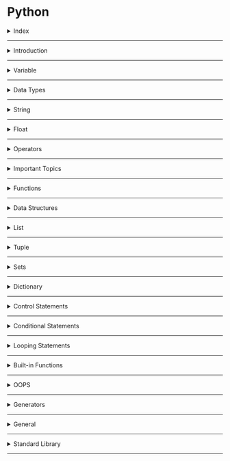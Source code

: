 # Python

<details>
<summary>Index</summary>

## Index
* Introduction
* Variable
* Data Types
* String
* Float
* Operators
* Important Topics
* Functions
* Data Structures
* List
* Tuple
* Set
* Dictionary
* Control Statements
* Conditional Statements
* Looping Statements
* Built-in Functions
* OOPs
* Generators
* General
* Standard Library

</details>

---

<details>
<summary>Introduction</summary>

## Introduction

### Python
Python is an object-oriented programming language.  
we can create programs with minimal amount of code compare to the other programming languages like C++, Java. 

```py
print("Hello World")
```

* __Applications of Python__ : 
   - Web Applications
   - Artificial intelligence (AI)
   - Machine Learning (ML)
   - Backend Development, 
   - ...etc.

* __Features of Python__ :
   - Easy to Learn & Code
   - Open Source Programming Language
   - Object-Oriented Language
   - Dynamic Typed Language
   - Large Standard Library

### Case sensitive
   - Python is a case-sensitive language. 
   - It means uppercase letters and lowercase letters are different in Python.
   - Example : The __username__, __UserName__, and __userName__ are three different variables.

### Comment
A __Comment__ is not executed.
Understanding the code easily after a long-time.

```py
## Single Line Comment

"""
Multiline Comment
Multiline Comment
"""

'''
Multiline Comment
Multiline Comment
'''

```

### Output
```py
# print function => This is used to print the output
print("Hello World")   # Hello World
```

### Input
```py 
# input function => This is used to take input from the user

# user input always a string datatype
user_input = input()   # Hello World

# print function => This is used to print the output
print(user_input)   # Hello World
```

##### Dynamically Typed
* __Python__ is a dynamically typed language, which means there is no need to declare the type of variable when we create it. 
* Python itself checks and identifies the **type** of a variable based on the assigned value.

* Other programming languages like `C`, `C++`, `Java`, `Typescript`...etc are statically typed languages which means we must declare the type of the variable. we cannot change the data type of a variable during the execution of the program.

```py 
x = 6
print(type(x))  # <class 'int'>

x = 'Ande Praveen' 
print(type(x))  # <class 'str'>
```

</details>

---

<details>
<summary>Variable</summary>

### Variable
Variables are like containers. we can use these containers to store data during program execution. we can mention a name for identify a particular container. So those named Containers are called variables. 
we can manipulate the data in the containers by referring that variable name.
we can store different types of data in the containers. In programming languages, we have some categories in data.

Python supports various data types:
1. String 
2. Integer 
3. Float
4. Boolean
5. None

* we can assign a value to the variable with the help of assignment Operator( `=` ).

```py 
my_variable = 10
```

values in the variables can be re-assigned.

```py 
my_variable = 10
print(my_variable)  # 10

my_variable = "Ten"
print(my_variable)  # Ten
```

</details>

---

<details>
<summary>Data Types</summary>

## Datatypes
The datatype determines how the data can be used in the program.  
* For example, mathematical operations can be done on Integer and Float types of data.

1. String
2. Integer 
3. Float
4. Boolean
5. None

### Datatype Checking
We can check datatype with `type()` built-in function.

```py 
print((type(10)))  # <class 'int'>
```

#### String
A String is a stream of characters enclosed within quotes.

```py 
my_string1 = "Hello World"
my_string2 ='some@example.com'
my_string3 ="1234"
```

#### Integer
Any number without a decimal point is called Integer datatype.  

`-3, -2, -1, 0, 1, 2, 3`

#### Float
Any number with a decimal point is called float datatype.

`3.14, 10.0, 0.5`

#### Boolean
If we have Only 2 possible options to select either `True` or `False`.  
python considered `True` and `False` are boolean values.

#### None
It is used to __no value__ or __nothing__.

```py
my_variable = None
```

### Type Conversion
Converting the value from one datatype to another datatype is called Type Conversion.

* str()
* int()
* float()
* bool()
* list()
* tuple()
* set() 
* dict()

#### String to Integer
`int()` converts valid data of any type into integer.

```py
a = "5"
a = int(a)
print(type(a))  # <class 'int'>
print(a)  # 5
```

#### Integer to String
`str()` converts data of any type into a string.

```py 
a = int(input())  # 2
b = int(input())  # 3
result = a + b
print("Sum: " + str(result))  # Sum: 5
```

#### Mutable vs Immutable
*  Immutable Data Types
   - values Cannot be modified after creation.		
   - Examples: `str`, `int`, `float`, `tuple`	
  
* Mutable Data Types
   - values Can be modified after creation also.
   - Examples: `list`, `set`, `dict`

### Types of Variables
The scope of a variable is the region in which that variable can be accessed.
1. Local Variable
2. Global Variable

#### Local Variable 
If a variable is declared inside a function then that type of variable is called Local Variable.
we can access these Local Variables only within that particular block of code.
If the value of the local variable is modified in one function, then that changes are not reflected in another function.
we can convert a local variable to a global variable by using `global` keyword before the variable.

```py 
def my_function():
    global my_variable
    my_variable = 10

# Call the function to set the value of my_variable
my_function()

# Now, you can print my_variable
print(my_variable)  # 10

```

#### Global Variables
If a variable is declared outside a function then that variable is called Global variable.
These Global Variables can be accessed at any part of the code including Functions also.
If the value of the global variable is modified inside a function then that changes are reflected in the rest of the program.

```py 

global_variable = 10
print(global_variable)  # 10

```
</details>

---

<details>
<summary>String</summary>

## String 
A __String__ is a stream of characters enclosed within quotes.

### String Methods
* Verification
   - `isdigit()`
   - `islower()`
   - `isupper()`
   - `isalpha()`
   - `isalnum()`
   - `startswith()`
   - `endswith()` 
* Conversion
   - `lower()`
   - `upper()`
   - `swapcase()`
* Updation
   - `strip()`
   - `replace()` 
   - `split()`
* Counting
  - `count()`
* Finding
  - `index()`  
    

#### __Verification__
##### isdigit()
Give `True` if all the characters in the string are digits. Otherwise, `False`.

```py 
is_digit = "123".isdigit()
print(is_digit)  # True

is_digit = "123A".isdigit()
print(is_digit)  # False
```

##### islower()
Gives `True` if all letters in the string are in lowercase. Otherwise, `False` (If there is any uppercase letter).

```py 
is_lower = "hello praveen@".islower()
print(is_lower)  # True

is_lower = "Hello Praveen@".islower()
print(is_lower)  # False
```

##### isupper()
Gives `True` if all letters in the string are in uppercase. Otherwise, `False` (If there is any lowercase letter).

```py 
is_upper = "HELLO PRAVEEN!".isupper()
print(is_upper)  # True

is_upper = "Hello Praveen!".isupper()
print(is_upper)  # False
```

##### isalpha()
Gives `True` if all the characters in the string are only alphabet. Otherwise, `False` (lowercase or uppercase).

```py 
is_alpha = "Praveen".isalpha()
print(is_alpha)  # True

is_alpha = "Praveen123@".isalpha()
print(is_alpha)  # False
```

##### isalnum()
Gives `True` if the string is alphanumeric (a letter or a number). Otherwise, `False`.

```py 
is_alnum = "praveen123".isalnum()
print(is_alnum)  # True

is_alnum = "Praveen".isalnum()
print(is_alnum)  # True

is_alnum = "praveen123@".isalnum()
print(is_alnum)  # False
```

##### startswith()
Gives `True` if the string starts with the specified value. Otherwise, `False`.

```py 
url = "https://www.google.com"
is_secure_url = url.startswith("https://")
print(is_secure_url)  # True
```

##### endswith()
Gives `True` if the string ends with the specified value. Otherwise, `False`.

```py 
gmail_id = "example123@gmail.com"
is_gmail = "example@gmail.com".endswith("@gmail.com")
print(is_gmail)  # True
```

#### __Conversion__

##### lower()
Gives a new string by converting each letter of the given string to __lowercase__.

```py 
name = "Ande Praveen"
lower_name = name.lower()
print(lower_name)  # ande praveen

name = "Ande Praveen@1"
lower_name = name.lower()
print(lower_name)  # ande praveen@1
```

##### upper()
Gives a new string by converting each letter of the given string to __uppercase__.

```py 
name = "Ande Praveen"
upper_name = name.upper()
print(upper_name)  # ANDE PRAVEEN

name = "Ande Praveen@1"
upper_name = name.upper()
print(upper_name)  # ANDE PRAVEEN@1
```

##### swapcase()
Gives a new string after converting the uppercase letters to lowercase and vice-versa.

```py 
swapped = "Ande Praveen".swapcase()
print(swapped)  # aNDE pRAVEEN
```

#### __Updation__

##### strip()
Removes all the leading and trailing spaces from a string.

```py 
mobile = "  1234567890   "
mobile = mobile.strip()
print(mobile)  # 1234567890
```

```py 
name = "Praveen."
name = name.strip(".")
print(name)  # Praveen
```

```py 
name = ".,Praveen.,,  ."
name = name.strip(" ,.")
print(name)  # Praveen
```

##### replace()
Gives a new string after replacing all the occurrences of the old string with the new string.

```py 
sentence = "I am bad boy"
sentence = sentence.replace("bad", "good")
print(sentence)  # I am good boy
```

##### split() 
The `split()` splits a string into a list at every specified separator.If no separator is specified, the default separator is whitespace.

```py 
nums = "1 2 3 4"
num_list = nums.split()
print(num_list)  # ['1', '2', '3', '4']  
```

```py 
nums = "1,2,3,4"
num_list = nums.split(',')
print(num_list)  # ['1', '2', '3', '4'] 
```

#### __Counting__

##### count()
The `count()` method gives the number of times the specified string appears in the string.

```py 
text = "Hello World"
letter_count = text.count("l")
print(letter_count)  # 3
```

#### __Finding__

##### index()
The `index()` method gives the index of first occurrence of the specified string.

```py 
sentence = "I am very happy"
word_index = sentence.index("happy")  # 10
```

</details>

---

<details>
<summary>Float</summary>

## Float Methods

### round()
`round()` Function Rounds the float value to the given number of decimal digits.

`rounded_number = round(number, digits)`

digits -> defines the number of decimal digits to be considered for rounding.

When digits not specified, the default value is 0.

```py 
a = round(3.14159, 2)
print(a)  # 3.14

a = round(5.6777)
print(a)  # 6
```
</details>

---

<details>
<summary>Operators</summary>

## Operators

1. Assignment
   * `=`
2. Arithmetic
   * `+ - * /`
   * `%`  Modulus -> Remainder
   * `**` Exponent -> power
   * `//` Floor Division -> Quotient
3. Compound Assignment -> Assign to a Existed Variable
   * `+=   -=  *=   /=`
4. Conditionals
   * `==   !=   <   >   <=   >=`
5. Logical
   * The logical operators are used to perform logical operations on Boolean values. Gives `True` or `False` as a result.
     - `and` -> All the booleans are __True__
     - `or` -> Any one of the booleans is __True__
     - `not` -> It gives opposite of boolean

### BODMAS
The standard order of evaluating an expression is __BODMAS__ rule.

1. Brackets (B)
2. Orders (O) -> Exponent
3. Division (D)
4. Multiplication (M)
5. Addition (A)
6. Subtraction (S)

`Expression: (5 * 2) + (3 * 4 + 4 / 2)`

* Step by Step Explanation
```Bash
(5 * 2) + (3 * 4 + 4 / 2)
(10) + (3 * 4 + 2)
(10) + (12 + 2)
(10) + (14)
24
```

</details>

---

<details>
<summary>Important Topics</summary>

## Important Topics
* Concatenation
* Repetition
* Indexing
* Membership Check
* String Format

### Concatenation
Concatenation means Joining.  
we can do Concatenation with addition symbol `+`.
* String Concatenation is possible only with strings. 
* list concatenation is possible only with lists.

```py 
# String Concatenation
a = "Hello" + " " + "World"
print(a)  # Hello World

# List Concatenation
list_a = [1, 2, 3]
list_b = [4, 5, 6]

final_list = list_a + list_b
print(final_list)  # [1, 2, 3, 4, 5, 6]
```

### Repetition
we can do repetition with multiplication symbol `*`.

```py 
# string repetition with '*' operator
a = "*" * 10
print(a)  # **********

# list repetition with '*' operator
a = [1, 2, 3] * 3
print(a)  # [1, 2, 3, 1, 2, 3, 1, 2, 3]
```

### Indexing
Every Character/Item has two index values.
* Positive Indexing
   - Positive Index returns the nth character/Item from the start.
* Negative Indexing
   - Negative Index returns the nth character/Item from the end.

```py 
# Indexing
# Index starts from 0

#  P  R  A  V  E  E  N
#  0  1  2  3  4  5  6  =>  Positive
# -7 -6 -5 -4 -3 -2 -1  =>  Negative

# String
my_name = "Ande Praveen"
print(my_name)  # Ande Praveen

# Positive Index
first_character = my_name[0]
print(first_character)  # A

# Negative Index
last_character = my_name[-1]
print(last_character)  # n

# List
numbers_list = [0, 1, 2, 3, 4, 5]
print(numbers_list)  # [0, 1, 2, 3, 4, 5]

# Positive Index
first_Item = numbers_list[0]
print(first_Item)  # 0

# Negative Index
last_item = numbers_list[-1]
print(last_item)  # 5
```

### Membership Check
Membership gives `True` or `False`. 

```py 
# Membership Check

"""
in
not in
"""

print("----string membership check-------")
word = "python"
is_part = "on" in word
print(is_part)  # True

word = "python"
is_part = "on" not in word
print(is_part)  # False

print("----list membership check-------")
my_list = [1, 2, 3, 4, 5]
is_part = 5 in my_list
print(is_part)  # True

my_list = [1, 2, 3, 4, 5]
is_part = 5 not in my_list
print(is_part)  # False

print("----tuple membership check-------")
my_tuple = (1, 2, 3, 4, 5)
is_part = 5 in my_tuple
print(is_part)  # True

print("-------")
my_tuple = (1, 2, 3, 4, 5)
is_part = 5 not in my_tuple
print(is_part)  # False

```

### String Format
string formatting simplifies the concatenation.

```py 
# string formatting

# without string formatting
name = "praveen"
age = 26
message = "my name is " + name + " and "+ " my age is " + str(age) + "."
print(message)   # my name is praveen and  my age is 26.

# with string formatting
name = "praveen"
age = 26
message = f"my name is {name} and my age is {age}."
print(message)  # my name is praveen and my age is 26.

```

### Packing & Unpacking

```py 

# Packing & Unpacking

"""
packing : 
In tuple packing, values separated by commas will be packed into a tuple.
"""
my_tuple = 1, 2, 3
print(my_tuple)  # (1, 2, 3)
print(type(my_tuple))  # <class 'tuple'>

a = 1,
print(a)  # (1,)
print(type(a))  # <class 'tuple'>

a, = 1,
print(a)  # 1
print(type(a))  # <class 'int'>


"""
unpacking :
values of any sequence can be directly assigned to variables.
number of variables in the left should match the length of sequence.
"""

my_tuple = ("R", "e", "d")
print(my_tuple)  # ('R', 'e', 'd')

# we must match the number of variable to number of items in sequence.
variable_1, variable_2, variable_3, = my_tuple
print(variable_1)  # R
print(variable_2)  # e
print(variable_3)  # d

```

### Slicing

```py 
# slicing

# String Slicing
# Obtaining a part of a string is called string slicing.

"""
variable_name[start_index:end_index]
starts from start_index and stops at end_index
end_index is not included in the slice
"""

string = "Hello World"
print(string)  # Hello World

print("-----string slicing-----")
sliced_part = string[6:11]
print(sliced_part)  # world

print("-----slicing to end------")
sliced_part = string[6:]
print(sliced_part)  # world

print("-----slicing from start------")
sliced_part = string[:5]
print(sliced_part)  # Hello

print("-------string slicing with negative indexing----")
sliced_part = string[-11:-6]
print(sliced_part)  # Hello

print("-------string slicing with Positive Indexing & Negative Indexing ----")
sliced_part = string[0:-6]
print(sliced_part)  # Hello

print("----reversing a string-------")
# -1 step will reverse the order of items in the string.
reversed_string = string[::-1]
print(reversed_string)  # dlroW olleH
```

```py 

# Slicing
# List Slicing

numbers_list = [0, 1, 2, 3, 4, 5]
print(numbers_list)  # [0, 1, 2, 3, 4, 5]

print("------list slicing------")
sliced_part = numbers_list[1:3]
print(sliced_part)  # [1, 2]

print("-----slicing to end------")
sliced_part = numbers_list[3:]
print(sliced_part)  # [3, 4, 5]

print("-----slicing from start------")
sliced_part = numbers_list[:3]
print(sliced_part)  # [0, 1, 2]

print("------list slicing with negative indexing------")
sliced_part = numbers_list[-5:-1]
print(sliced_part)  # [1, 2, 3, 4]

print("------list slicing with Positive Indexing & Negative Indexing------")
sliced_part = numbers_list[1:-1]
print(sliced_part)  # [1, 2, 3, 4]

print("====== slicing with step size ======")

print("------slicing with positive step size-----")
# variable[start:end:positive_step]
sliced_part = numbers_list[1:5:2]
print(sliced_part)  # [1, 3]

print("----slicing with negative step size-------")
"""
variable[start:end:negative_step]
start index should be greater than end index.
start > end
"""
sliced_part = numbers_list[5:2:-1]
print(sliced_part)  # [5, 4, 3]

print("----reversing a list-------")
# -1 for step will reverse the order of items in the list.
reversed_list = numbers_list[::-1]
print(reversed_list)  # [1, 2, 3, 4, 5]

```

### Case Style

```py 
# case style

print("camelCase")  # camelCase
print("PascalCase")  # PascalCase
print("snake_case")  # snake_case

```

</details>

---

<details>
<summary>Functions</summary>

## Functions
A __Function__ is a block of reusable code to perform a specific action. 
Functions help us in using existing code without writing it every time when we need it. A Function is executed when calls it.
We can use the same code many times with different arguments, to produce different results.

A function can be defined using a keyword `def`. A function is uniquely identified by the function_name.

```py
# Function Definition
def greet():
    print("Hello")


# Function Calling
greet()  # Hello
greet()  # Hello
```

### Function Arguments
We can pass values to a function using Arguments.

```py 
# Function with Arguments

# Function Declaration
def greet(word):
    message = "Hello " + word
    print(message)


name = input()  # Praveen

# we can pass values to a function using an argument
# Function Calling
greet(word=name)  # Hello Praveen
```

```py
# Function declaration with return Keyword
def greet(word):
    return "Hello " + word


name = input()  # Praveen

output = greet(word=name)
print(output)  # Hello Praveen

```
### Positional Arguments

```py
# Function declaration with return Keyword
def greet(greet, name):
    return greet + " " + name


my_greet = input()  # Hello
my_name = input()  # Praveen

output = greet(my_name, my_greet)
print(output)  # Hello Praveen

```

### Providing default values
Default values indicate that the function argument will take that value if no argument value is passed during the function call.

```py 
def greet(arg_1 = "Hi", arg_2 = "Ram"):
    print(arg_1 + " " + arg_2)


greeting = input()  # Hello
name = input()  # Teja

greet()  # Hi Ram
greet(greeting)  # Hello Ram
```

### Recursion
A function calling itself is called Recursion.

```py 
def factorial(n):  # Recursive Function
   if n == 1:  # Base Case
       return 1
   return n * factorial(n - 1)  # Recursion


num = int(input())  # 5
result = factorial(num)
print(result)  # 120
```

### Lambda function 
A `lambda` function is an __anonymous__ function used for doing simple operations. __lambda__ functions can have any number of arguments, but can only have one expression.

The expression is executed and returned when the lambda function is called.
`lambda arguments: expression`

```py 
mul = lambda x, y: x * y
print(mul(3, 7))  # 21
```

</details>

---

<details>
<summary>Data Structures</summary>

## Data Structures
Data Structures allow us to store and organize data efficiently.
This will allow us to easily access and perform operations on the data.

In Python, there are four built-in data structures :
* List
* Tuple
* Set
* Dictionary

1. Lists:
   - Ordered collection of data.
   - Mutable (can be modified after creation).
   - Enclosed within square brackets `[]`.
   - Example: `[1, 2, 3, 4, 5]`.
   - Allows duplicate elements.
   - Created using the `list()` function.

2. Tuples:
   - Ordered collection of data.
   - Immutable (cannot be modified after creation).
   - Enclosed within parentheses `()`.
   - Example: `(1, 2, 3, 4, 5)`.
   - Allows duplicate elements.
   - Created using the `tuple()` function.

3. Sets:
   - Unordered collection of data.
   - Mutable (can be modified after creation).
   - Enclosed within curly brackets `{}`.
   - Example: `{1, 2, 3, 4, 5}`.
   - Does not allow duplicate elements.
   - Created using the `set()` function.

4. Dictionaries:
   - Unordered collection of data that stores data in key-value pairs.
   - Mutable (can be modified after creation).
   - Enclosed within curly brackets `{}` in the form of key-value pairs.
   - Example: `{ 'a': 1, 'b': 2, 'c': 3, 'd': 4, 'e': 5 }`.
   - Does not allow duplicate keys.
   - Created using the `dict()` function.

</details>

---

<details>
<summary>List</summary>

## List
An Array holds an ordered collection of items.  
__List__ is the Mutable Data Structure.

![list](./Assets/04_Data_Structures/01_list/list.webp)

### Creating a List
A List can be created by enclosing elements within [square] brackets where each item is separated by a comma.

```py 
a = 2
list_a = [5, "Six", a, 8.2]

print(type(list_a))  # <class 'list'>
print(list_a)  # [5, "Six", a, 8.2]
```

### List Methods

```py 
# Data Structures
# list

"""
list methods:
-------------
append() => adds an element to the end of the list.
extend() => adds all the elements of the sequence to the end of the list.
insert() => element inserted to the list at specified index.

pop() => removes last element
remove() => removes the first matching element from the list
clear() => removes all the items from the list & it gives Empty List

index() => returns the index of first matching element from the list
count() => returns the number of elements with the specified value
len() => find number of items

sort() => arrange in ascending order
sorted() => it creates a new sorted list

join() => The `join()` takes all the items in a sequence of strings and joins them into one string.
` 
==============
"""

print("-----append()--------")
# my_list.append(value)
# adds an element to the end of the list.

my_list = [1, 2, 3, 4, 5]
print(my_list)  # [1, 2, 3, 4, 5]
add_element = "six"
my_list.append(add_element)
print(my_list)  # [1, 2, 3, 4, 5, 'six']

print("-------")

my_list = [1, 2, 3, 4, 5]
print(my_list)  # [1, 2, 3, 4, 5]
add_list = ["six", "seven"]
my_list.append(add_list)
print(my_list)  # [1, 2, 3, 4, 5, ['six', 'seven']]


print("-----extend()------")
# list_a.extend(list_b)
# adds all the elements of the sequence to the end of the list.

list_a = [1, 2, 3]
list_b = ["four", "five", "six"]
print(list_a)  # [1, 2, 3]
list_a.extend(list_b)
print(list_a)  # [1, 2, 3, 'four', 'five', 'six']

print("----insert()-----")
# my_list.insert(index, value)
# element inserted to the list at specified index.
my_list = [1, 2, 3, 4, 5]
print(my_list)  # [1, 2, 3, 4, 5]
add_element = "six"
my_list.insert(3, add_element)
print(my_list)  # [1, 2, 3, 'six', 4, 5]

print("-----pop()------")
# my_list.pop()
# removes last element and returns last element.
my_list = [1, 2, 3, 4, 5]
print(my_list)  # [1, 2, 3, 4, 5]
last_item = my_list.pop()
print(last_item)  # 5
print(my_list)  # [1, 2, 3, 4]

print("-----remove()------")
# my_list.remove(value)
# removes the first matching element from the list
my_list = [1, 2, 3, 2, 5]
print(my_list)  # [1, 2, 3, 2, 5]
my_list.remove(2)
print(my_list)  # [1, 3, 2, 5]

print("-----clear()-------")
# my_list.clear()
# removes all the items from the list
# it gives an empty list
my_list = [1, 2, 3, 4, 5]
print(my_list)  # [1, 2, 3, 4, 5]
my_list.clear()
print(my_list)  # []

print("------index()-----")
# my_list.index(value)
# returns the index of first matching element from the list
my_list = [1, 2, 3, 3, 5]
print(my_list)  # [1, 2, 3, 3, 5]
index = my_list.index(3)
print(index)  # 2

print("-----count()--------")
# my_list.count(value)
# returns the number of elements with the specified value
my_list = [1, 2, 3, 3, 5]
print(my_list)  # [1, 2, 3, 3, 5]
counting = my_list.count(3)
print(counting)  # 2

print("---sort()------")
# my_list.sort()
# arrange in ascending order
my_list = [1, 4, 2, 8, 4, 6, 5]
print(my_list)  # [1, 4, 2, 8, 4, 6, 5]
my_list.sort()  # sort modifies the existing list
print(my_list)  # [1, 2, 4, 4, 5, 6, 8]

print("------sorted()-----")
# sorted() is a function
# it creates a new sorted list
my_list = [1, 4, 2, 8, 4, 6, 5]
print(my_list)  # [1, 4, 2, 8, 4, 6, 5]
sorted_list = sorted(my_list)
print(sorted_list)  # [1, 2, 4, 4, 5, 6, 8]
print(my_list)  # [1, 4, 2, 8, 4, 6, 5]

print("-----copy of list--------")
my_list = [1, 2, 3, 4, 5]
print(my_list)  # [1, 2, 3, 4, 5]
print(id(my_list))  # 2143112213184
copy_list = my_list.copy()
print(copy_list)  # [1, 2, 3, 4, 5]
print(id(copy_list))  # 2143112510720

print("----")
my_list = [1, 2, 3, 4, 5]
print(my_list)  # [1, 2, 3, 4, 5]
print(id(my_list))   # 2143112147392
copy_list = my_list.copy()
copy_list[0] = 0
my_list[4] = 7
print(my_list)  # [1, 2, 3, 4, 7]
print(copy_list)  # [0, 2, 3, 4, 5]
print(id(copy_list))  # 2143112213184

print("====================")
```

```py 
# Data Structures
# List

"""
list holds an ordered sequence of items.
list is a mutable

"""

print("-----converting to list-------")
# list(sequence)
# takes a sequence and converts it into list
name = "praveen"
print(name)  # praveen
characters_list = list(name)
print(characters_list)  # ['p', 'r', 'a', 'v', 'e', 'e', 'n']

print("----list item updation-------")
# mylist[index] = value
my_list = [0, 1, 2, 3, 4, 5]
print(my_list)  # [0, 1, 2, 3, 4, 5]
my_list[3] = "Three"
print(my_list)  # [0, 1, 2, 'Three', 4, 5]

print("----length of list-------")
list_length = len(my_list)
print(list_length)  # 6
```

#### join() 
The `join()` takes all the items in a sequence of strings and joins them into one string.

`sentence = "joiner".join(sequence)`

```py 
list_a = ['Python', 'is', 'a', 'programming', 'language']
string_a = " ".join(list_a)
print(string_a)  # Python is a programming language
```

#### reverse a List
Reversing a list using `reverse()` method

The `reverse()` method can be used to reverse a List. It updates the original list.

```py 
week_days = ['Monday', 'Tuesday', 'Wednesday']
week_days.reverse()

print(week_days)  # ['Wednesday', 'Tuesday', 'Monday']
```

#### Remove
remove is a method that is used to remove the first occurrence of a specified value from a list. If the specified value is not found, it raises a ValueError.

```py 
my_list = [1, 2, 3, 2]
my_list.remove(2)

print(my_list) # [1,3,2]
```

```py 
# remove all 2's
my_list = [1, 2, 3, 2, 5]

while 2 in my_list:
    my_list.remove(2)

print(my_list)  # [1,3,5]
```

#### del 
we can delete a variable.  
`del` is a statement that is used to delete an item at a specific index from a list. If the specified index does not exist, it raises an IndexError. 
```py 
my_list = [1, 2, 3, 2]
del my_list[1]

del my_list

```

It is recommended to use `remove` when you want to remove an item by its value and `del` when you want to remove an item by its index.

#### Shallow Copy
A shallow `copy` creates a new object which stores the reference of the original elements.

```py 

original_list = [1, 2, 3, 4, 5]

# Copy Method
shallow_copy = original_list.copy()

# Slicing
shallow_copy = original_list[:]

# List Constructor
shallow_copy = list(original_list)

```

#### Deep Copy
A `deepcopy` creates a new object and recursively adds the copies of nested objects present in the original elements. 

```py 
from copy import copy, deepcopy

original_list = [1, [2, 3], 4]

shallow_copy = copy(original_list)
deep_copy = deepcopy(original_list)

# Modify the shallow copy
shallow_copy[0] = 100
shallow_copy[1][0] = 200

# Modify the deep copy
deep_copy[0] = 1000
deep_copy[1][0] = 2000

print(original_list)  # [100, [200, 3], 4]
print(shallow_copy)  # [100, [200, 3], 4]
print(deep_copy)     # [1000, [2000, 3], 4]

```
</details>

---

<details>
<summary>Tuple</summary>

## Tuple
A __tuple__ holds an ordered collection of items. 
A tuple is an immutable object, i.e. we cannot change the items of the tuple after creation. we can use Read-Only purpose.

### Creating a Tuple
* Created by enclosing elements within (round) brackets.
* Each item is separated by a comma.

```py 
# Data Structures
# tuples

"""
It holds an ordered sequence of items.
tuple is immutable object.
tuples doesn't support modification.
we can use the tuple items.

operations done on tuples :
 len()
 iterating
 slicing
 extended slicing
"""

print("----creating a tuple-------")
# create a tuple by enclosing within (round) brackets.
# brackets are optional while creating tuples.
a = "variable"
my_tuple = (a, 1, 2.43, "three", True)
print(my_tuple)  # ('variable', 1, 2.43, 'three', True)
print(type(my_tuple))  # <class 'tuple'>

print("---single item tuple-----")
my_tuple = (26,)
print(my_tuple)  # (26,)
print(type(my_tuple))  # <class 'tuple'>

print("---accessing tuple elements-----")
# accessing tuple elements is also similar to string and list accessing.
my_tuple = (a, 1, 2.43, "three", True)
print(my_tuple[3])  # three

print("---tuples doesn't support modification----")
my_tuple = (a, 1, 2.43, "three", True)
# my_tuple[3] = "four"  # Tuples don't support item assignment

print("------converting string to tuple-------")
# tuple(sequence)
color = "Red"
print(color)  # Red
color_tuple = tuple(color)
print(color_tuple)  # ('R', 'e', 'd')

print("------converting list to tuple-------")
my_list = [1, 2.43, "three", True]
print(my_list)  # [1, 2.43, 'three', True]
my_tuple = tuple(my_list)
print(my_tuple)  # (1, 2.43, 'three', True)

print("==================")

```
</details>

---

<details>
<summary>Sets</summary>

## Sets 
Sets are the unordered collection of items.  
* Sets contain unique elements (no duplicates)
* Set is mutable data structure.

##### Creating a Set
- Created by enclosing elements within `{curly}` brackets.
- Each item is separated by a comma.
- Set items need not be in the same order as defined.

```py 
a = 2
set_a = {5, "Six", a, 8.2}
print(type(set_a))  # <class 'set'>
print(set_a)  # {5, "Six", 2, 8.2}
```

```py 
set_a = {"a", "b", "c", "a"}
print(set_a)  # {'b', 'a', 'c'}  # set removes the duplicates
```

```py 
# Datastructures
# set

"""
unordered collections of items
every set element is unique.
every set element must be immutable.
As `list` is mutable, Set cannot have list as an item.
set contains unique elements.
"""

print("----creating a set --------")
# A set is created by enclosing elements within {curly} brackets.
# Each item is separated by a comma.
variable = 26
my_set = {variable, 1, 3.14, "string", True}
# set items are unordered items.
print(my_set)  # {1, 26, 3.14, 'string'}
print(type(my_set))  # <class 'set'>

print("---set items are unique items-----")
# set contains unique elements.
# no duplicate items
# set removes the duplicate elements.
my_set = {1, 2, 2, 3, 3, 3}
print(my_set)  # {1, 2, 3}

print("-------immutable items----")
# my_set = {1,  2, [3, 4]}  # Error
# print(my_set)

my_set = {1,  2, (2, 4)}  # No Error
print(my_set)  # {1, 2, (2, 4)}

print("-----creating empty set-----")
empty_set = set()
print(empty_set)  # set()
print(type(empty_set))  # <class 'set'>

print("------converting to set-----")
# set(sequence) takes any sequence as argument and converts to set, avoiding duplicates.
print("-----list to set-----")
my_list = [1, 2, 2, 3, 3, 3, 4, 4, 4, 4]
print(my_list)  # [1, 2, 2, 3, 3, 3, 4, 4, 4, 4]
print(type(my_list))  # <class 'list'>

my_set = set(my_list)
print(my_set)  # {1, 2, 3, 4}
print(type(my_set))  # <class 'set'>

print("-----string to set-----")

string = "apple"
print(string)  # apple
print(type(string))  # <class 'str'>

my_set = set(string)
print(my_set)  # {'a', 'l', 'e', 'p'}
print(type(my_set))  # <class 'set'>

print("-----tuple to set-----")
my_tuple = (1, 2, 2, 3, 3, 3, 4, 4, 4, 4)
print(my_tuple)  # (1, 2, 2, 3, 3, 3, 4, 4, 4, 4)
print(type(my_tuple))  # <class 'tuple'>

my_set = set(my_tuple)
print(my_set)  # {1, 2, 3, 4}
print(type(my_set))  # <class 'set'>

print("------accessing items--------")
# as sets are unordered, we cannot access or change an item of a set.
# we cannot do indexing and slicing

print("=========== set methods ==========")

'''
add()
update()
discard()
remove()
'''

print("---adding items------")

print("-----adding single item------")
# adds the item to the set, if  the item is not present already.
# my_set.add(value)
my_set = {1, 2, 3, 4}
print(my_set)  # {1, 2, 3, 4}
add_item = 5
my_set.add(add_item)
print(my_set)  # {1, 2, 3, 4, 5}

print("----------adding multiple items----------")
# add multiple items to the set.
# my_set.update(sequence)
my_set = {1, 2, 3, 4}
print(my_set)  # {1, 2, 3, 4}
add_list = [5, 6, 7, 7, 7, 6]
my_set.update(add_list)
print(my_set)  # {1, 2, 3, 4, 5, 6, 7}


print("-------removing a specific item--------")
print("----discard()-----")
# takes a single value and removes if present.
# if not present gives No error
# my_set.discard(value)
my_set = {1, 2, 3, 4, 5, 6, 7}
print(my_set)  # {1, 2, 3, 4, 5, 6, 7}
remove_item = 3
my_set.discard(remove_item)
print(my_set)  # {1, 2, 4, 5, 6, 7}

print("-------remove()-------")
# takes a single value and removes if present.
# if not present gives an error
# my_set.remove(value)
my_set = {1, 2, 3, 4, 5, 6, 7}
print(my_set)  # {1, 2, 3, 4, 5, 6, 7}
remove_item = 3
my_set.remove(remove_item)
# remove_item = 8
# my_set.remove(remove_item) # gives an error
print(my_set)  # {1, 2, 4, 5, 6, 7}

print("-------operations on sets-----")
# clear
# len
# membership check

print("----membership check------")
my_set = {1, 2, 3, 4, 5, 6, 7}
print(my_set)  # {1, 2, 3, 4, 5, 6, 7}
is_part = 3 in my_set
print(is_part)  # True
is_part = 8 in my_set
print(is_part)  # False

```

### Set Operations

```py 
# Data structures
# set

print("-----set operations-------")
"""
union  => |
intersection => &
difference => -
symmetric_difference => ^
"""

print("------union-----")
# union of two sets is a set containing all elements of both sets.
# set_a | set_b
# set_a.union(sequence)
print("-----|--------")
set_a = {1, 2, 3, 4}
set_b = {3, 4, 5, 6}
union_set = set_a | set_b
print(union_set)  # {1, 2, 3, 4, 5, 6}

print("-----union()--------")
# union() converts sequence to a set, and performs the union.
set_a = {1, 2, 3, 4}
set_b = [3, 4, 5, 6]
union_set = set_a.union(set_b)
print(union_set)  # {1, 2, 3, 4, 5, 6}

print("----intersection------")
# intersection of two sets is a set containing common elements of both sets.
# set_a & sety_b
# set_a.intersection(sequence)
print("---------&--------")
set_a = {1, 2, 3, 4}
set_b = {3, 4, 5, 6}
common_set = set_a & set_b
print(common_set)  # {3, 4}

print("-----intersection()--------")
# intersection() converts sequence to a set, and performs the union.
set_a = {1, 2, 3, 4}
set_b = [3, 4, 5, 6]
common_set = set_a.intersection(set_b)
print(common_set)  # {3, 4}

print("-------difference------")
# difference of two sets is a set containing all the elements in the first set but not second.
# set_a - sety_b
# set_a.difference(sequence)
print("--------- - --------")
set_a = {1, 2, 3, 4}
set_b = {3, 4, 5, 6}
difference_set = set_a - set_b
print(difference_set)  # {1, 2}

print("-----difference()--------")
# difference() converts sequence to a set, and performs the difference.
set_a = {1, 2, 3, 4}
set_b = [3, 4, 5, 6]
difference_set = set_a.difference(set_b)
print(difference_set)  # {1, 2}

print("-----symmetric_difference------")
# symmetric_difference of two sets is a set containing all elements which are not common to both sets.
# set_a ^ sety_b
# set_a.symmetric_difference(sequence)

print("--------- ^ --------")
set_a = {1, 2, 3, 4}
set_b = {3, 4, 5, 6}
symmetric_difference_set = set_a ^ set_b
print(symmetric_difference_set)  # {1, 2, 5, 6}

print("-----symmetric_difference()--------")
# symmetric_difference() converts sequence to a set, and performs the symmetric_difference.
set_a = {1, 2, 3, 4}
set_b = [3, 4, 5, 6]
symmetric_difference_set = set_a.symmetric_difference(set_b)
print(symmetric_difference_set)  # {1, 2, 5, 6}


print("-------set comparisons------")
# set comparisons are used to validate whether one set is fully exists within another.
# issubset()
# issuperset()
# isdisjoint()

print("-------subset--------")
# set_2.issubset(set_1)
# It returns True if all elements of second set are in  first set, else False.

set_1 = {1, 2, 3, 4, 5}
set_2 = {1, 2}
is_subset = set_2.issubset(set_1)
print(is_subset)  # True

print("-------superset--------")
# set_1.issuperset(set_2)
# It returns True if all elements of second set are in  first set, else False.

set_2 = {1, 2, 3, 4, 5}
set_1 = {1, 2}
is_superset = set_2.issuperset(set_1)
print(is_superset)  # True

print("-------disjoint--------")
# set_1.isdisjoint(set_2)
# It returns True when no common elements, else False.

set_1 = {1, 2, 3, 4}
set_2 = {5, 6, 7, 8}
is_disjoint = set_2.isdisjoint(set_1)
print(is_disjoint)  # True

set_1 = {1, 2, 3, 4, 5}
set_2 = {5, 6, 7, 8}
is_disjoint = set_2.isdisjoint(set_1)
print(is_disjoint)  # False

print("=================")

```

</details>

---

<details>
<summary>Dictionary</summary>

## Dictionary
A Dictionary is an unordered collection of items. Every dictionary item is a __Key-Value__ pair.  

### create a Dictionary:  
* A dictionary is created by enclosing items within `{curly}` brackets.
* Each item in the dictionary has a Key-Value pair separated by a comma.

```py 
dict_a = {
  "name": "Teja",
  "age": 15
}
```

```py 
# Data structures
# dictionaries

"""
unordered collection of items
every dictionary item is a key-value pair.
"""

print("-------creating a dictionary-----")
# dictionary is created by enclosing items within {curly} brackets.
# each item in dictionary has a key-value pair separated by a comma.

my_dictionary = {"name": "praveen",
                 "age": 26,
                 "gmail": "praveenande84@gmail.com"}
print(my_dictionary)  # {'name': 'praveen', 'age': 26, 'gmail': 'praveenande84@gmail.com'}
print(type(my_dictionary))  # <class 'dict'>

print("---immutable keys---")
# dictionary keys must be immutable and must be unique.
# values can be any datatype and can repeat.

print("---creating empty dictionary-----")
empty_dictionary = {}
print(empty_dictionary)  # {}
print(type(empty_dictionary))  # <class 'dict'>

print("---------")
empty_dictionary = dict()
print(empty_dictionary)  # {}
print(type(empty_dictionary))  # <class 'dict'>

print("------accessing dictionary items------")
# to access the items in dictionary, we use [square] bracket along with the key to obtain its value.

print("-----accessing items----")
print("----get()----")
# The get() method returns None if the key is not found.
# my_dictionary.get("key")
my_dictionary = {"name": "praveen",
                 "age": 26,
                 "gmail": "praveenande84@gmail.com"}
print(my_dictionary)  # {'name': 'praveen', 'age': 26, 'gmail': 'praveenande84@gmail.com'}
print(my_dictionary.get("salary"))  # None

print("-----use [square] brackets-----")
# when we use the square brackets [] to access the key-value, keyError is raised in case key is not found in the dictionary.
my_dictionary = {"name": "praveen",
                 "age": 26,
                 "gmail": "praveenande84@gmail.com"}
print(my_dictionary)  # {'name': 'praveen', 'age': 26, 'gmail': 'praveenande84@gmail.com'}
# print(my_dictionary["salary"]) # KeyError: 'salary'
print(my_dictionary["name"])  # praveen

print("----membership check-------")
# check if the given key exists
my_dictionary = {"name": "praveen",
                 "age": 26,
                 "gmail": "praveenande84@gmail.com"}
print(my_dictionary)  # {'name': 'praveen', 'age': 26, 'gmail': 'praveenande84@gmail.com'}
result = "name" in my_dictionary
print(result)  # True

print("------operations on dictionary-------")
# we can update a dictionary :
# 1) Adding a key-value pair
# 2) modifying existing items
# 3) deleting existing items

print("-----adding a key-value pair------")
# my_dictionary["key"] = value
my_dictionary = {"name": "praveen",
                 "age": 26,
                 "gmail": "praveenande84@gmail.com"}
print(my_dictionary)  # {'name': 'praveen', 'age': 26, 'gmail': 'praveenande84@gmail.com'}
my_dictionary["salary"] = 83000
print(my_dictionary)  # {'name': 'praveen', 'age': 26, 'gmail': 'praveenande84@gmail.com', 'salary': 83000}

print("---------modifying existing items-------")
# as dictionaries are mutable, we can modify the values of the keys.
my_dictionary = {"name": "praveen",
                 "age": 26,
                 "gmail": "praveenande84@gmail.com"}
print(my_dictionary)  # {'name': 'praveen', 'age': 26, 'gmail': 'praveenande84@gmail.com'}
my_dictionary["age"] = 24
print(my_dictionary)  # {'name': 'praveen', 'age': 24, 'gmail': 'praveenande84@gmail.com'}

print("----deleting an existing items---------")
# we can use del keyword to remove individual items or the entire dictionary itself.
my_dictionary = {"name": "praveen",
                 "age": 26,
                 "gmail": "praveenande84@gmail.com"}
print(my_dictionary)  # {'name': 'praveen', 'age': 26, 'gmail': 'praveenande84@gmail.com'}
del my_dictionary["gmail"]
print(my_dictionary)  # {'name': 'praveen', 'age': 26}

print("-------dictionary views------")
print("------dictionary methods---------")
# keys()
# value()
# items()

print("-----keys------")
# my_dictionary.keys()
# keys() method returns a view object that displays a list of all the keys in the dictionary.
my_dictionary = {"name": "praveen",
                 "age": 26,
                 "gmail": "praveenande84@gmail.com"}
print(my_dictionary)  # {'name': 'praveen', 'age': 26, 'gmail': 'praveenande84@gmail.com'}
print(my_dictionary.keys())  # dict_keys(['name', 'age', 'gmail'])

print("-----values------")
# my_dictionary.values()
# values() method returns a view object that displays a list of all the values in the dictionary.
my_dictionary = {"name": "praveen",
                 "age": 26,
                 "gmail": "praveenande84@gmail.com"}
print(my_dictionary)  # {'name': 'praveen', 'age': 26, 'gmail': 'praveenande84@gmail.com'}
print(my_dictionary.values())  # dict_values(['praveen', 26, 'praveenande84@gmail.com'])

print("-----items------")
# my_dictionary.items()
# items() method returns a view object that displays a list of dictionary's key-value tuple pairs.
my_dictionary = {"name": "praveen",
                 "age": 26,
                 "gmail": "praveenande84@gmail.com"}
print(my_dictionary)  # {'name': 'praveen', 'age': 26, 'gmail': 'praveenande84@gmail.com'}
print(my_dictionary.items())  # dict_items([('name', 'praveen'), ('age', 26), ('gmail', 'praveenande84@gmail.com')])

print("----iterating over dictionary views------")
my_dictionary = {"name": "praveen",
                 "age": 26,
                 "gmail": "praveenande84@gmail.com"}

for key in my_dictionary.keys():
    print(key)

print("-----dictionary to list-----")
my_dictionary = {"name": "praveen",
                 "age": 26,
                 "gmail": "praveenande84@gmail.com"}
print(my_dictionary)  # {'name': 'praveen', 'age': 26, 'gmail': 'praveenande84@gmail.com'}
keys_list = list(my_dictionary.keys())
print(keys_list)  # ['name', 'age', 'gmail']
values_list = list(my_dictionary.values())
print(values_list)  # ['praveen', 26, 'praveenande84@gmail.com']
items_list = list(my_dictionary.items())
print(items_list)  # [('name', 'praveen'), ('age', 26), ('gmail', 'praveenande84@gmail.com')]

print("-----dictionary view objects---")
# keys(), values(), items() are called dictionary views as they provide a dynamic view on the dictionary's items.
my_dictionary = {"name": "praveen",
                 "age": 26,
                 "gmail": "praveenande84@gmail.com"}

print(my_dictionary)  # {'name': 'praveen', 'age': 26, 'gmail': 'praveenande84@gmail.com'}
keys_view = my_dictionary.keys()
print(keys_view)  # dict_keys(['name', 'age', 'gmail'])
my_dictionary["salary"] = 86000
print(keys_view)  # dict_keys(['name', 'age', 'gmail', 'salary'])

print("----converting to dictionary------")
# dict(sequence)  takes any number of key-value pairs and converts to dictionary.

my_list = [('name', 'praveen'),
           ['age', 26],
           ('gmail', 'praveenande84@gmail.com'),
           ['salary', 86000]]
print(my_list)  # [('name', 'praveen'), ['age', 26], ('gmail', 'praveenande84@gmail.com'), ['salary', 86000]]
print(type(my_list))  # <class 'list'>

my_dictionary = dict(my_list)
print(my_dictionary)  # {'name': 'praveen', 'age': 26, 'gmail': 'praveenande84@gmail.com', 'salary': 86000}
print(type(my_dictionary))  # <class 'dict'>

print("--------dictionary keys must be mutable----")
# string => "name"
# integer => 26
# float => 3.14
# tuple => (1, 2)

print("-------working with dictionary------")
print("----dictionary methods-----")
# copy()
# get()
# update()

print("-----copy of dictionary----")
my_dictionary = {"name": "praveen",
                 "age": 26,
                 "gmail": "praveenande84@gmail.com"}

copy_dictionary = my_dictionary.copy()

print(id(my_dictionary))  # 1985503557888
print(id(copy_dictionary))  # 1985504018560

print("-----update of dictionary----")
# We can combine two dictionaries using update() method.

dict_1 = {'a': 1, 'b': 2}
dict_2 = {'c': 3, 'd': 4}

dict_1.update(dict_2)
print(dict_1)  # {'a': 1, 'b': 2, 'c': 3, 'd' : 4}

print("-----operations on dictionaries-----")
# len
# clear
# membership check

print("-----membership check-----")
my_dictionary = {"name": "praveen",
                 "age": 26,
                 "gmail": "praveenande84@gmail.com"}
print(my_dictionary)  # {'name': 'praveen', 'age': 26, 'gmail': 'praveenande84@gmail.com'}
if "name" in my_dictionary:
    print(True)
else:
    print(False)

my_dictionary.clear()
print(my_dictionary)  # {}

print("----iterating-------")
# we cannot add or remove dictionary keys while iterating the dictionary.
my_dictionary = {"name": "praveen",
                 "age": 26,
                 "gmail": "praveenande84@gmail.com"}
print(my_dictionary)  # {'name': 'praveen', 'age': 26, 'gmail': 'praveenande84@gmail.com'}

for key in my_dictionary.keys():
    if key == "name":
        #  del my_dictionary[key]
        pass
print(my_dictionary)  # {'name': 'praveen', 'age': 26, 'gmail': 'praveenande84@gmail.com'}

print("===================")

```

</details>

---

<details>
<summary>Control Statements</summary>

## Control Statements
1. Conditional Statements
2. Looping Statements
</details>

---
<details>
<summary>Conditional Statements</summary>

## Conditional Statements
The Conditional Statement allows you to execute a block of code based on a condition.
1. if
2. elif
3. else

* __if__
   - The Conditional Statement allows you to execute a block of code only when a specific condition is True.
   ![if statement](./Assets/02_Conditional_Statements/if.jpg)

```py 
    # Conditional Statements
    # if condition

    
   age = 27
   if age < 30:
      print("Yes, His age is below 30 years")  # Yes, His age is below 30 years
```
* __if-else__
   - When `If-Else` conditional statement is used, the Else block of code executes if the `if` condition is `False`.
   ![if-else statement](./Assets/02_Conditional_Statements/if-else.jpg)  

```py 
      
    # Conditional Statements
    # if-else condition

  
   age = 35

   if (age < 30):
      print("Yes, His age is below 30 years") 

   else:
      print("Yes, His age is above 30 years")  # Yes, His age is above 30 years
```

* __if-elif-else__
   - Incase `if` condition is not satisfy then `elif` condition will be checked. 
    
   - ![elif](./Assets/02_Conditional_Statements/if-elif-else.PNG)

```py 
   # Conditional Statements

#elif condition

condition_1 = True
condition_2 = True
condition_3 = True

if (condition_1):
    print("Yes, Condition 1 is True")  # Yes, Condition 1 is True
elif (condition_2):
    print("Yes, Condition 2 is True")
elif (condition_3):
    print("Yes, Condition 3 is True")
else:
    print("All conditions are False")
``` 

</details>

---

<details>
<summary>Looping Statements</summary>

## Looping Statements
Loops allow us to execute a block of code several times. 

The loops in Python are:
* While Loop
* For Loop

### while Loop
While loop allows us to execute a block of code several times as long as the condition is `True`.

![while loop](./Assets/03_looping_statements/while.jpg)
```py 

# while
output = 0
counter = 0  # initialization
while counter < 3:  # termination_condition
    output = output + 1  # block of code
    print(output)
    counter += 1  # Updation

print("End")

```

```Bash 
2
End
```

An infinite loop occurs when the condition always evaluates to `True` i.e. incorrect termination condition.

```py  
a = 10
while a > 3:
    a = a + 1
    print(a)  # Infinity Loop
```

### do-while loop in python
In Python, we can create a __do-while__ loop by using the while loop to achieve similar behavior.

```py 
i = 1

while True:
    print(i)
    i = i + 1
    if(i > 3):
        break
```

### for Loop
The `for` statement iterates over each item of a sequence, then execute a block of code.

![for Loop](./Assets/03_looping_statements/for.jpg)

* The sequence of Characters (string)
* The sequence of numbers, etc.

```py 
word = "Python"
for each_char in word:
    print(each_char)
```

```bash 
P
y
t
h
o
n
```

### Nested Loops
An inner loop within the repeating block of an outer loop is called Nested Loop.

The Inner Loop will be executed one time for each iteration of the Outer Loop.
![Nested Loop](./Assets/03_looping_statements/nested_loop.jpg)

```py
for i in range(2):
  print("Outer: " + str(i))
  for j in range(2):
    print("  Inner: " + str(j))
```

```Bash 
Outer: 0
  Inner: 0
  Inner: 1
Outer: 1
  Inner: 0
  Inner: 1
```

#### break statement
break statement gets executed and stops the execution of the loop further.

![Break Statement](./Assets/03_looping_statements/break1.jpg)  

Generally, `break` is used to exit a loop when a condition is satisfied.

![Break Statement](./Assets/03_looping_statements/break2.jpg)

```py  
for counter in range(5):
    if counter == 2:
        break
    print(counter)
print("END")
```

```Bash 
0
1
2
END
```

#### continue
The `continue` statement makes the program skip the remaining statements in the current iteration and begin the next iteration.

![Continue Statement](./Assets/03_looping_statements/continue1.jpg)

Generally, continue is used to skip the remaining statements in the current iteration when a condition is satisfied.

![Continue Statement](./Assets/03_looping_statements/continue2.jpg)


```py 
for counter in range(5):
    if counter == 2:  # when this condition is satisfied skip the remaining statements in the current iteration.
        continue
    print(counter)
print("END")
```

#### pass
Generally it used when we have to test the code before writing the complete code. When it is executed, nothing happens.
pass is used to create empty loops or empty conditional statements.

![pass statemen](./Assets/03_looping_statements/pass1.jpg)  

![pass statement](./Assets/03_looping_statements/pass2.jpg)

```py 
for counter in range(5):
    if counter < 5:
        pass
    for i in range(4):
        pass
```

</details>

---

<details>
<summary>Built-in Functions</summary>

## Built-in Functions
* len() 
* round()
* id()
* min()
* max()
* sum()
* sorted()
* range()
* reversed()
* all
* any
* enumarate
* ord() => unicode
* chr

### len()
It returns the length of a __string__ or a __sequence__.

```py 
# len() => length

"""
len(sequence)
len function returns the number of character in a given string.
len function returns the number of items in a given sequence.
"""

string = "Ande Praveen"
string_length = len(string)
print(string_length)  # 12

my_list = [1, 2, 3, 4, 5]
my_list_length = len(my_list)
print(my_list_length)  # 5
```

### round()
Rounds the float value to the given number of decimal digits.

```py 
# Built-in-Functions
# round

"""
round(number, digits)  Rounds the float value to the given number of decimal digits.
digits -> define the number of decimal digits to be considered for rounding.
when not specified default is 0.
"""

a = round(3.14, 1)
print(a)  # 3.1

a = round(3.14)
print(a)  # 3

a = round(9.8)
print(a)  # 10 

```

### id

```py 
# Built-in-Functions
# id

"""
unique id

Identity of an object address
this unique id can be different for each time you run the program.
"""

age = 26
print(id(age))  # 2021481710608

print("-------")
list_a = [1, 2, 3, 4]
print(id(list_a))  # 2021483079552

print("-----")

list_a = [1, 2, 3, 4]
list_b = list_a
print(id(list_a))  # 2021483384192
print(id(list_b))  # 2021483384192
print(id(list_a) == id(list_b))  # True

list_b[3] = "four"
print("list a : " + str(list_a))  # list a : [1, 2, 3, 'four']
print("list b : " + str(list_b))  # list b : [1, 2, 3, 'four']

```

### min()

```py
# Built-in-Functions
# min

"""
min function returns the smallest item in a sequence
smallest of two or more arguments
min(sequence)
"""

smallest = min(3, 5, 6, 7, 2)
print(smallest)  # 2
print("------")

smallest = min([3, 5, 6, 7, 2])
print(smallest)  # 2
print("---------")

# strings are compared character by character using unicode values
smallest = min("python", "java")
print(smallest)  # java

print("=================")
```

### max()

```py 
# Built-in-Functions
# max

"""
max function returns the largest item in a sequence
largest of two or more arguments
max(sequence)
this is same as min function
"""

largest = max(3, 5, 6, 7, 2)
print(largest)  # 7

largest = max([3, 5, 6, 7, 2])
print(largest)  # 7
print("---------------")
```

### sum()
It returns sum of items in a sequence.

```py 

# Built-in-Functions
# sum

"""
sum function returns sum of items in a sequence.
sum(sequence)
"""

my_list = [1, 2, 3, 4, 5]

sum_of_numbers = sum(my_list)
print(sum_of_numbers)  # 15
```

### sorted()

```py 
# Built-in-Functions
# sorted
# Ascending Order

"""
sorted function returns a new sequence with all the items in incremental order (Ascending Order).
sorted(sequence)
"""

my_list = [5, 6, 2, 1, 7]
print(my_list)  # [5, 6, 2, 1, 7]
incremental_order = sorted(my_list)
print(incremental_order)  # [1, 2, 5, 6, 7]

print("----------------------")

"""
ordering list items in decremental order
sorted(sequence, reverse=True)
Descending Order
"""

my_list = [5, 6, 2, 1, 7]
print(my_list)  # [5, 6, 2, 1, 7]
Decremental_order = sorted(my_list, reverse=True)
print(Decremental_order)  # [7, 6, 5, 2, 1]

```

### range()
The `range()` function generates a sequence of integers starting from 0 to n(n is not included) and returns it.

```py 
for number in range(3):
    print(number)
```

```Bash 
0
1
2
```

```py 

# Generates a sequence of numbers starting from start to end (end is not included).

for number in range(5, 8):
    print(number)
```
```Bash 
5
6
7
```

### reversed()
The `reversed()` function returns the reverse of a sequence.

```py 
name = "Teja"
reversed_name = reversed(name)
print(list(reversed_name))  # ['a', 'j', 'e', 'T']
```

### all()
The `all()` function returns `True` if all the items in the sequence are true (or if the sequence is empty). Otherwise, it returns `False` .
For each item in a sequence, the `all()` function evaluates to false, for which the bool() function returns `False` . 

```py
list_a = [True, True]
is_all_true = all(list_a)
print(is_all_true)  # True
```

### any()
The `any()` function returns `True` if any one of the items in the sequence is `True`. Otherwise, it returns `False`.

```py 
list_a = [True, False]
is_any_true = any(list_a)
print(is_any_true)  # True
```

### enumerate()
The `enumerate()` function adds a counter to each item in a sequence and returns a sequence containing tuples.
`enumerate(sequence, start)`
* sequence :It is any sequence like a string, list, tuple, etc.
* start (Optional): it indicates the start point of the counter. Its default value is 0 .

```py 
name = "Teja"
enumerate_name = enumerate(name)
print(list(enumerate_name))  # [(0, 'T'), (1, 'e'), (2, 'j'), (3, 'a')]
```

```py 
list_a = [1, 2, 3, 4]
enumerate_set = list(enumerate(list_a, 10))
print(enumerate_set)  # [(10, 1), (11, 2), (12, 3), (13, 4)]

```

```py 
names = ["Jack", "John", "James"]
for index, each_name in enumerate(names):
 print(index, each_name)

```

```Bash 
(0, 'Jack')
(1, 'John')
(2, 'James')

```

##### unicode
```py 
# unicode

"""
computer internally stores characters as numbers

ord('character')
chr(unicode)
"""

print("------ord('character')--------")
# to find unicode value of a character
print(ord("A"))  # 65

print("------chr(unicode)--------")
# it gives unicode value of the character
print(chr(65))  # A

print("------comparing strings------")
# In Python, strings are compared considering unicode values.
print("A" < "B")  # True

# In Python, String Comparison is done character by character.
print("BAD" >= "BAT")  # False
print("98" < "984")  # True
```

</details>

---

<details>
<summary>OOPS</summary>

## OOPS
`OOPs : Object-Oriented Program`  
__Object-Oriented Programming__ is a way of approaching, designing and developing software.
Proper usage of __OOPs__ concepts helps us build well-organized systems that are easy to use and extend.

### The advantages of OOPs
* Easier way to analyse
* Re-usability of code through __inheritance__
* Effective problem solving

### principles of OOPs
OOPs follows below principles :
* Inheritance
* Encapsulation
* Abstraction
* Polymorphism

#### Inheritance
A Child Class inherits attributes and methods from Parent Class is called __Inheritance__.

```py 
class Human:
    def __init__(self, name):
        self.name = name 
    def sayName(self):
        print(self.name)

class Male(Human):
    def __init__(self, name):
        super().__init__(name)
        self.gender = "male"
    def tellAbout(self):
        print(f"{self.name} is {self.gender}")    

instance = Male("Praveen")
instance.sayName()
instance.tellAbout()

```

#### Multilevel Inheritance

```py 
class Mother:
    def __init__(self, m_name):
        self.m_name = m_name


class Father:
    def __init__(self, f_name):
        self.f_name = f_name
             
class Child(Mother, Father):
    def __init__(self, m_name, f_name):
        # Call the __init__ methods of both parent classes explicitly
        Mother.__init__(self, m_name)
        Father.__init__(self, f_name)

    def familyDetails(self):
        print(f"My father's name is {self.f_name} and my mother's name is {self.m_name}")

instance = Child("Praveen", "Navya")
instance.familyDetails()

```

#### Encapsulation
The bundling of related attributes and methods together is called Encapsulation.

Classes can be used to bundle related attributes and methods.

* Public Member: Accessible anywhere from outside class.
* Protected Member: Accessible within the class and its sub-classes
* Private Member: Accessible within the class
![Encapsulation](./Assets/05_OPPs/encapsulation.jpg)


```py 
class Employee:
    def __init__(self, name, employee_id, salary):
        self.name = name  # Public member
        self._employee_id = employee_id  # Protected member (single underscore)
        self.__salary = salary  # Private member (double underscore)

    # Public method to display employee information
    def display_info(self):
        print(f"Name: {self.name}")
        print(f"Employee ID: {self._employee_id}")
        print(f"Salary: {self.__salary}")

    # Public method to modify the salary (setter method)
    def set_salary(self, salary):
        if salary >= 0:
            self.__salary = salary
        else:
            print("Salary cannot be negative.")

    # Public method to retrieve the salary (getter method)
    def get_salary(self):
        return self.__salary


class Manager(Employee):
    def __init__(self, name, employee_id, salary, department):
        super().__init__(name, employee_id, salary)
        self.department = department

    def display_info(self):
        super().display_info()
        print(f"Department: {self.department}")


# Create an Employee object
employee = Employee("Alice", "E12345", 50000)

# Access public members and methods
print("Employee Information:")
print(employee.name)
employee.display_info()

# Modify and retrieve the salary using public methods
employee.set_salary(55000)
print("Updated Salary:", employee.get_salary())

# Create a Manager object
manager = Manager("Bob", "M67890", 75000, "HR")

# Access public and protected members through inheritance
print("\nManager Information:")
manager.display_info()

# Attempt to access private member directly (won't work)
# print(manager.__salary)  # This will raise an AttributeError

# Modify the department of the manager
manager.department = "Finance"
print("Updated Department:", manager.department)

```

#### Abstraction 
In python, Abstraction is defined as a process of handling complexity by hiding unnecessary information from the user.  

__For example__ : When we use the TV remote to increase the volume. We don't know how pressing a key increases the volume of the TV.

#### Polymorphism
Polymorphism contains two words __poly__ and __morphs__. Poly means many, and morph means shape. By polymorphism, we understand that one task can be performed in different ways.
The word polymorphism means having many forms. 

![Polymorphism](./Assets/05_OPPs/polymorphism.jpg)

### Class
A class is a prototype from which objects are created. 
Classes can be used to bundle related attributes and methods. An instance of a class is an Object.  
A class in Python is defined using the `class` keyword, followed by the class name and a colon. Inside the class, attributes and methods can be defined to represent properties and behaviors of the class.

#### `__init__`
It is also known as the constructor method, and it is used to initialize the attributes (or properties) of an object when an instance of a class is created. This method is automatically called when you create a new object from a class, and it allows you to set up the initial state of the object.

```py 
class MyClass:
    def __init__(self, parameter1, parameter2):
        self.parameter1 = parameter1
        self.parameter2 = parameter2

# Creating an instance of MyClass and passing values to the __init__ method
my_instance = MyClass("Value1", "Value2")

# Accessing the attributes of the object
print(my_instance.parameter1)  # Output: "Value1"
print(my_instance.parameter2)  # Output: "Value2"
```

```py 
class Mobile:
    def __init__(self, model, camera):
        self.model = model
        self.camera = camera
    def make_call(self, number):
        print(f"calling..{number}")

mobile = Mobile("Nikon", "D850")
mobile.make_call("12345")
```

In the above example, the model and camera attributes are initialized with the values that are passed to the __init__ method.


#### self
In Python, the `self` is the first parameter of methods that represents the instance of the class. Therefore, to call attributes and methods of a class, the programmer need to use `self` within the class.

self is not a keyword and has no special meaning in Python. Writing this parameter as self is a convention. We can use other names but it is highly discouraged.

```py 
class Dog:
    def __init__(self, name, age):
        self.name = name
        self.age = age

    def info(self):
        print(f"My name is {self.name}")

    def make_sound(self):
        print("Bow Wow")

dog1 = Dog('Rex', 2)

dog1.info()  # My name is R
```

#### Method Overriding?
Method Overriding is an OOPs concept related to Inheritance. When a child class method overrides the parent class method of the same name, parameters and return type, it is known as Method Overriding.
Method Overriding allows us to change the implementation of a function in the child class that is defined in the parent class.

```py 
class Product:
    def __init__(self, name, price, deal_price):
        self.name = name
        self.price = price
        self.deal_price = deal_price
        self.you_save = price - deal_price

    def display_product_details(self):
        print(f"Product: {self.name}")
        print(f"Price: {self.price}")
        print(f"Deal Price: {self.deal_price}")
        print(f"You Saved: {self.you_save}")

    def get_deal_price(self):
        return self.deal_price


class ElectronicItem(Product):
    def display_product_details(self):
        super().display_product_details()
        print(f"Warranty {self.warranty_in_months} months")

    def set_warranty(self, warranty_in_months):
        self.warranty_in_months = warranty_in_months

    def get_warranty(self):
        return self.warranty_in_months


e = ElectronicItem("Laptop",45000, 40000)
e.set_warranty(10)
e.display_product_details()
```

```Bash 
Product: Laptop
Price: 45000
Deal Price: 40000
You Saved: 5000
Warranty 10 months
```
In the above example, the display_product_details() method in the ElectronicItem class overrides the display_product_details() method of the Product class.

#### Decorators in python?
In Python, decorators are a flexible way to modify or extend the behavior of functions or methods without changing their code. Decorators let us add extra stuff to functions.

##### class methods
* Instance Method
   - Instance methods can access all attributes of the instance and have self as a parameter. 
* Class Method -> `@classmethod`
   - Methods which need access to class attributes but not instance attributes are marked as class Methods. For class methods, we send `cls` as a parameter indicating we are passing the class.
* Static Method -> `@staticmethod`
   - we might need some generic methods that don't need access to either instance or class attributes. These type of methods are called static methods. 

</details>

---

<details>
<summary>Generators</summary>

## Generators
Generators are a powerful concept in Python that allow you to create functions that act like iterators. This means they can produce a sequence of values on-demand, one at a time, without storing the entire sequence in memory at once. This is particularly useful when dealing with large datasets or infinite sequences.

__Created using yield__: A generator function is defined like a normal function, but instead of using return to produce a single value, it uses the yield keyword to generate a sequence of values.

```py
def number_generator(n):
    for i in range(n):
        yield i


for num in number_generator(5):
    print(num)
```
</details>

---

<details>
<summary>General</summary>

## General

### Object in Python
In general, anything that can be assigned to a variable in Python is referred to as an object.
Strings, Integers, Floats, Lists, Functions, Modules etc... are all objects.
Every object that you use in a Python program will be stored in Computer Memory.
The unique id will be related to the location where the object is stored in the Computer Memory.

### Modules in Python
In the Python context, any file containing a Python code is called a Module.
Some examples of modules are collections, random, datetime, math, etc...

### Packages in Python
In the Python context, any file containing a Python code is called a Module. A Package is a collection of modules.

### Exceptions in Python?
Even when a statement or expression is syntactically correct, it may cause an error when an attempt is made to execute it. Errors detected during execution are called Exceptions.

Python provides a way to catch the exceptions that were raised so that they can be properly handled.

* Exceptions can be handled with try-except block.
* Whenever an exception occurs at some line in the try block, the execution stops at that line and jumps to except block.

```py 
try:
    pass
    #  Write the code that might cause exceptions
except:
    pass
    #  The code to be run when there is an exception.
```

```py 
try:
  print(x)
except:
  print("x is not defined")
```

```Bash 
x is not defined
```

### Handling Specific Exceptions
We can specifically mention the name of the exception to catch all exceptions of that specific type.

```py 
try:
    # Write code that might cause exceptions
except Exception:
    # The code to be run when there is an exception
```

```py 
try:
    a = int(input())
    b = int(input())
    c = a/b
    print(c)
except ZeroDivisionError:
    print("Denominator can't be 0")
except ValueError:
    print("Input should be an integer")
except:
    print("Something went wrong")
```

### Pandas and Numpy?
* `NumPy` is a powerful Python library for mathematical and logical operations. It provides a large useful features for multi-dimensional arrays, along with creating arrays of random numbers, variety of linear algebra functions with huge community and has been extensively documented. It is widely used in scientific computing, engineering, and data analysis.

* `Pandas` is a powerful Python library for data manipulation and analysis. It allows us to import data from a variety of formats (like CSV, Excel, SQL, etc.) and convert data into many formats. Its features enables tasks such as cleaning, transforming, and analyzing data efficiently.


### How much do you rate yourself in Python?

I'd rate myself 7 out of 10 in Python. I have grasped fundamental concepts such as variables, data types, and data structures, including lists, tuples, sets, and dictionaries, along with a few concepts from object-oriented programming (OOP). 

I have improved my problem-solving skills through consistent practice and solving numerous problems. Currently, I am focusing on further developing these skills by working with various libraries such as Pandas and NumPy.

</details>

---

<details>
<summary>Standard Library</summary>

## Standard Library

```py 
# standard library

# In python context, any file containing a python code is called a module.
# These modules are further organized into folders known as packages.

print("------working with standard library-----")
# to use functionality defined in a module we need to import that module in our program.
# import module_name

print("-----map()----")
# map() is a built-in function
# map() applies a given function to each item of a sequence (list, tuple, etc) and returns a sequence of the results.
# map(function, sequence)
string_list = ["1", "2", "3", "4", "5"]
print(string_list)  # ['1', '2', '3', '4', '5']
integer_list = list(map(int, string_list))
print(integer_list)  # [1, 2, 3, 4, 5]

print("------")


def square(n):
    return n*n


numbers = [1, 2, 3, 4, 5]
result = list(map(square, numbers))
print(result)  # [1, 4, 9, 16, 25]

print("---filter()-----")

# filter() method filters the element of a given sequence based on the result of given function.
# filter(function, sequence)

def is_positive_number(num):
    return num > 0


my_list = [1, 2, -3, 4, -2, -5]
positive_numbers = list(filter(is_positive_number, my_list))
print(positive_numbers)  # [1, 2, 4]

```

```py 
# libraries
# Import Library

from itertools import permutations, combinations

# permutations
items = [1, 2, 3, 4]
permutations = list(permutations(items))
print(permutations)

# combinations
items = [1, 2, 3, 4]
combinations = list(combinations(items,3))
print(combinations)

print("----reduce-------")
# reduce() function is defined in the functools module.
# reduce function takes first two items of a sequence as arguments.
# reduce(function_name, sequence)

from functools import reduce


def sum_of_numbers(acc, curr):
    return acc + curr


my_list = [1, 2, 3, 4, 5, 6]
sum_of_list = reduce(sum_of_numbers, my_list)
print(sum_of_list)  # 21

print("==============")

```
</details>

---
